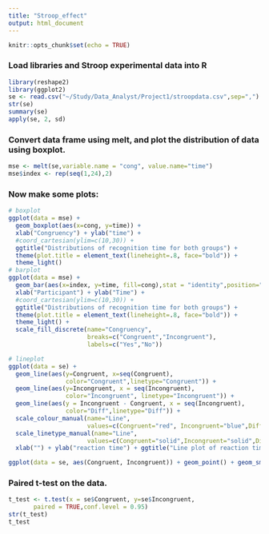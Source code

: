 ```yaml
---
title: "Stroop_effect"
output: html_document
---
```


```r
knitr::opts_chunk$set(echo = TRUE)
```

### Load libraries and Stroop experimental data into R
```r
library(reshape2)
library(ggplot2)
se <- read.csv("~/Study/Data_Analyst/Project1/stroopdata.csv",sep=",")
str(se)
summary(se)
apply(se, 2, sd)
```

### Convert data frame using melt, and plot the distribution of data using boxplot.

```r
mse <- melt(se,variable.name = "cong", value.name="time")
mse$index <- rep(seq(1,24),2)
```

### Now make some plots:
```r
# boxplot
ggplot(data = mse) +
  geom_boxplot(aes(x=cong, y=time)) +
  xlab("Congruency") + ylab("time") +
  #coord_cartesian(ylim=c(10,30)) +
  ggtitle("Distributions of recognition time for both groups") +
  theme(plot.title = element_text(lineheight=.8, face="bold")) +
  theme_light()
# barplot
ggplot(data = mse) +
  geom_bar(aes(x=index, y=time, fill=cong),stat = "identity",position="dodge") +
  xlab("Participant") + ylab("Time") +
  #coord_cartesian(ylim=c(10,30)) +
  ggtitle("Distributions of recognition time for both groups") +
  theme(plot.title = element_text(lineheight=.8, face="bold")) +
  theme_light() +
  scale_fill_discrete(name="Congruency",
                      breaks=c("Congruent","Incongruent"),
                      labels=c("Yes","No"))

# lineplot
ggplot(data = se) +
  geom_line(aes(y=Congruent, x=seq(Congruent),
                color="Congruent",linetype="Congruent")) + 
  geom_line(aes(y=Incongruent, x = seq(Incongruent), 
                color="Incongruent", linetype="Incongruent")) +
  geom_line(aes(y = Incongruent - Congruent, x = seq(Incongruent), 
                color="Diff",linetype="Diff")) +
  scale_colour_manual(name="Line",
                      values=c(Congruent="red", Incongruent="blue",Diff="black")) +
  scale_linetype_manual(name="Line", 
                      values=c(Congruent="solid",Incongruent="solid",Diff="dashed")) +
  xlab("") + ylab("reaction time") + ggtitle("Line plot of reaction time")

ggplot(data = se, aes(Congruent, Incongruent)) + geom_point() + geom_smooth()
```

### Paired t-test on the data.

```r
t_test <- t.test(x = se$Congruent, y=se$Incongruent,
       paired = TRUE,conf.level = 0.95)
str(t_test)
t_test
```

